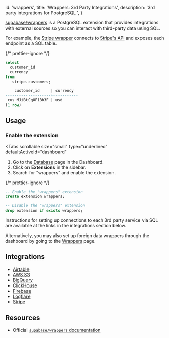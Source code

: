 
  id: 'wrappers',
  title: 'Wrappers: 3rd Party Integrations',
  description: '3rd party integrations for PostgreSQL ',
}

[supabase/wrappers](https://supabase.github.io/wrappers/) is a PostgreSQL extension that provides integrations with external sources so you can interact with third-party data using SQL.

For example, the [Stripe wrapper](https://supabase.github.io/wrappers/stripe/) connects to [Stripe's API](https://stripe.com/docs/api) and exposes each endpoint as a SQL table.

{/* prettier-ignore */}
```sql
select
  customer_id
  currency
from
   stripe.customers;

    customer_id     | currency 
--------------------+-----------
 cus_MJiBtCqOF1Bb3F | usd      
(1 row)
```

## Usage

### Enable the extension

<Tabs
  scrollable
  size="small"
  type="underlined"
  defaultActiveId="dashboard"
>
<TabPanel id="dashboard" label="Dashboard">

1. Go to the [Database](https://supabase.com/dashboard/project/_/database/tables) page in the Dashboard.
2. Click on **Extensions** in the sidebar.
3. Search for "wrappers" and enable the extension.

</TabPanel>
<TabPanel id="sql" label="SQL">

{/* prettier-ignore */}
```sql
-- Enable the "wrappers" extension
create extension wrappers;

-- Disable the "wrappers" extension
drop extension if exists wrappers;
```

</TabPanel>
</Tabs>

Instructions for setting up connections to each 3rd party service via SQL are available at the links in the integrations section below.

Alternatively, you may also set up foreign data wrappers through the dashboard by going to the [Wrappers](https://supabase.com/dashboard/_/project/database/wrappers) page.

## Integrations

- [Airtable](/docs/guides/database/extensions/wrappers/airtable)
- [AWS S3](/docs/guides/database/extensions/wrappers/s3)
- [BigQuery](/docs/guides/database/extensions/wrappers/bigquery)
- [ClickHouse](/docs/guides/database/extensions/wrappers/clickhouse)
- [Firebase](/docs/guides/database/extensions/wrappers/firebase)
- [Logflare](/docs/guides/database/extensions/wrappers/logflare)
- [Stripe](/docs/guides/database/extensions/wrappers/stripe)

## Resources

- Official [`supabase/wrappers` documentation](https://supabase.github.io/wrappers/)


